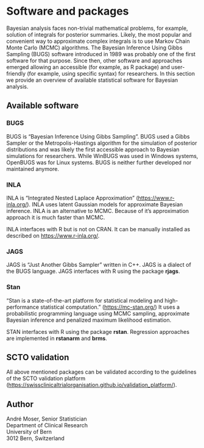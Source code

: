 # Software and packages

Bayesian analysis faces non-trivial mathematical problems, for example, solution of integrals for posterior summaries. Likely, the most popular and convenient way to approximate complex integrals is to use Markov Chain Monte Carlo (MCMC) algorithms. The Bayesian Inference Using Gibbs Sampling (BUGS) software introduced in 1989 was probably one of the first software for that purpose. Since then, other software and approaches emerged allowing an accessible (for example, as R package) and user-friendly (for example, using specific syntax) for researchers. In this section we provide an overview of available statistical software for Bayesian analysis.

## Available software

### BUGS

BUGS is "Bayesian Inference Using Gibbs Sampling". BUGS used a Gibbs Sampler or the Metropolis-Hastings algorithm for the simulation of posterior distributions and was likely the first accessible approach to Bayesian simulations for researchers. While WinBUGS was used in Windows systems, OpenBUGS was for Linux systems. BUGS is neither further developed nor maintained anymore.

### INLA

INLA is "Integrated Nested Laplace Approximation" ([https://www.r-inla.org/](https://www.r-inla.org/)). INLA uses latent Gaussian models for approximate Bayesian inference. INLA is an alternative to MCMC. Because of it's approximation approach it is much faster than MCMC. 

INLA interfaces with R but is not on CRAN. It can be manually installed as described on [https://www.r-inla.org/](https://www.r-inla.org/).

### JAGS

JAGS is "Just Another Gibbs Sampler" written in C++. JAGS is a dialect of the BUGS language. JAGS interfaces with R using the package **rjags**.

### Stan

"Stan is a state-of-the-art platform for statistical modeling and high-performance statistical computation." ([https://mc-stan.org/](https://mc-stan.org/)) It uses a probabilistic programming language using MCMC sampling, approximate Bayesian inference and penalized maximum likelihood estimation.

STAN interfaces with R using the package **rstan**. Regression approaches are implemented in **rstanarm** and **brms**.

## SCTO validation

All above mentioned packages can be validated according to the guidelines of the SCTO validation platform ([https://swissclinicaltrialorganisation.github.io/validation_platform/](https://swissclinicaltrialorganisation.github.io/validation_platform/)).

## Author {-}

André Moser, Senior Statistician\
Department of Clinical Research\
University of Bern\
3012 Bern, Switzerland